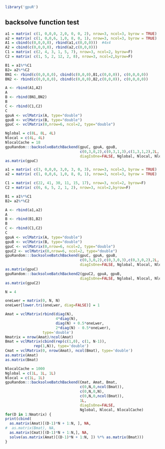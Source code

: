 <!--
%\VignetteEngine{knitr::knitr}
%\VignetteIndexEntry{backsolveBatch}
-->


```r
library('gpuR')
```


## backsolve function test
```r

a1 = matrix( c(1, 0,0,0, 2,0, 0, 0, 2), nrow=3, ncol=3, byrow = TRUE) 
a2 = matrix( c(1, 0,0,6, 1,0, 8, 0, 1), nrow=3, ncol=3, byrow = TRUE) 
A1 = cbind(c(0,0,0,0), rbind(a1,c(0,0,0)))  #4x4
A2 = cbind(c(0,0,0,0), rbind(a2,c(0,0,0)))
C1 = matrix( c(2, 4, 3, 1, 5, 7), nrow=3, ncol=2, byrow=F) 
C2 = matrix( c(1, 5, 2, 12, 2, 8), nrow=3, ncol=2,byrow=F)  

B1 = a1%*%C1
B2= a2%*%C2
BN1 <- rbind(c(0,0,0,0), cbind(c(0,0,0),B1,c(0,0,0)), c(0,0,0,0))
BN2 <- rbind(c(0,0,0,0), cbind(c(0,0,0),B2,c(0,0,0)), c(0,0,0,0))

A <- rbind(A1,A2)
A
B <- rbind(BN1,BN2)
B
C <- rbind(C1,C2)
C
gpuA <- vclMatrix(A, type="double")
gpuB <- vclMatrix(B, type="double")
gpuC <- vclMatrix(0,nrow=6, ncol=2, type="double")
```


```r
Nglobal = c(8L, 8L, 4L)
Nlocal = c(4L, 4L)
NlocalCache = 18
gpuRandom:::backsolveBatchBackend(gpuC, gpuA, gpuB, 
                                  c(0,3,0,2),c(0,3,1,3),c(1,3,1,2),2L,
                                  diagIsOne=FALSE, Nglobal, Nlocal, NlocalCache)
as.matrix(gpuC)

```


```r
a1 = matrix( c(3, 0,0,0, 3,0, 3, 0, 3), nrow=3, ncol=3, byrow = TRUE) 
a2 = matrix( c(1, 0,0,6, 1,0, 8, 0, 1), nrow=3, ncol=3, byrow = TRUE) 

C1 = matrix( c(22, 41, 30, 11, 15, 17), nrow=3, ncol=2, byrow=F) 
C2 = matrix( c(6, 6, 5, 2, 1, 2), nrow=3, ncol=2,byrow=F)  

B1 = a1%*%C1
B2= a2%*%C2

A <- rbind(a1,a2)
A
B <- rbind(B1,B2)
B
C <- rbind(C1,C2)
C
gpuA <- vclMatrix(A, type="double")
gpuB <- vclMatrix(B, type="double")
gpuC <- vclMatrix(0,nrow=6, ncol=2, type="double")
gpuC2 <- vclMatrix(0,nrow=6, ncol=2, type="double")
gpuRandom:::backsolveBatchBackend(gpuC, gpuA, gpuB, 
                                  c(0,3,0,2),c(0,3,0,3),c(0,3,0,2),2L,
                                  diagIsOne=FALSE, Nglobal, Nlocal, NlocalCache)
as.matrix(gpuC)
gpuRandom:::backsolveBatchBackend2(gpuC2, gpuA, gpuB, 
                                  diagIsOne=FALSE, Nglobal, Nlocal, NlocalCache)
as.matrix(gpuC2)
```








```r
N = 4

oneLwer = matrix(0, N, N)
oneLwer[lower.tri(oneLwer, diag=FALSE)] = 1

Amat = vclMatrix(rbind(diag(N), 
                       4*diag(N), 
                       diag(N) + 0.5*oneLwer,
                       2*diag(N) - 0.5*oneLwer),
                 type='double')
Nmatrix = nrow(Amat)/ncol(Amat)
Bmat = vclMatrix(cbind(rep(c(1,0), c(1, N-1)),
             rep(1,N)), type='double')
Cmat = vclMatrix(0, nrow(Amat), ncol(Bmat), type='double')
as.matrix(Amat)
as.matrix(Bmat)

NlocalCache = 1000 
Nglobal = c(1L, 1L, 1L)
Nlocal = c(1L, 1L) 
gpuRandom:::backsolveBatchBackend(Cmat, Amat, Bmat, 
                                  c(0,N,0,ncol(Bmat)),
                                  c(0,N,0,N),
                                  c(0,N,0,ncol(Bmat)),
                                  1L,
                                  diagIsOne=FALSE, 
                                  Nglobal, Nlocal, NlocalCache)
for(D in 1:Nmatrix) {
print(cbind(
  as.matrix(Amat)[(D-1)*N + 1:N, ], NA,
#  as.matrix(Bmat), NA,
  as.matrix(Cmat)[(D-1)*N + 1:N,], NA,
  solve(as.matrix(Amat)[(D-1)*N + 1:N, ]) %*% as.matrix(Bmat)))
}
```
